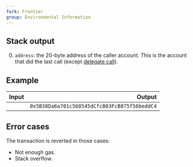 ```yaml
---
fork: Frontier
group: Environmental Information
---
```


## Stack output

0. `address`: the 20-byte address of the caller account. This is the account that did the last call (except [delegate call](/#F4)).

## Example

| Input | Output |
|------:|-------:|
|  | `0x5B38Da6a701c568545dCfcB03FcB875f56beddC4` |

## Error cases

The transaction is reverted in those cases:
- Not enough gas.
- Stack overflow.
